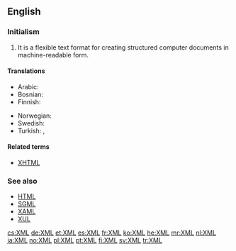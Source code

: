 ==English==
{{wikipedia}}

===Initialism===
{{en-initialism}}

# {{computing}} {{initialism of|Extensible Markup Language}} It is a flexible text format for creating structured computer documents in machine-readable form.

====Translations====
{{trans-top|extensible markup language}}
* Arabic: {{t|ar|إكس إم إل|tr=إكْسْ إمْ إلْ|sc=Arab}}
* Bosnian: {{t|bs|XML|m}}
* Finnish: {{t|su|XML-kieli}}
{{trans-mid}}
* Norwegian: {{t|no|XML|n}}
* Swedish: {{t|sv|XML|n}}
* Turkish: {{t|tr|GİD}}, {{t|tr|XML}}
{{trans-bottom}}

====Related terms====
* [[XHTML]]

===See also===
* [[HTML]]
* [[SGML]]
* [[XAML]]
* [[XUL]]

[[cs:XML]]
[[de:XML]]
[[et:XML]]
[[es:XML]]
[[fr:XML]]
[[ko:XML]]
[[he:XML]]
[[mr:XML]]
[[nl:XML]]
[[ja:XML]]
[[no:XML]]
[[pl:XML]]
[[pt:XML]]
[[fi:XML]]
[[sv:XML]]
[[tr:XML]]